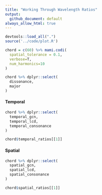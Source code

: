 ```yaml
---
title: "Working Through Wavelength Ratios"
output:
  github_document: default
always_allow_html: true
---
```


```r
devtools::load_all(".")
source('../code/plot.R')
```

```r
chord = c(60) %>% mami.codi(
  spatial_tolerance = 0.1,
  verbose=T, 
  num_harmonics=10
)
```

```r
chord %>% dplyr::select(
  dissonance, 
  major
)
```

#### Temporal

```r
chord %>% dplyr::select(
  temporal_gcn,
  temporal_lcd,
  temporal_consonance
)
```

```r
chord$temporal_ratios[[1]]
```

#### Spatial

```r
chord %>% dplyr::select(
  spatial_gcn,
  spatial_lcd,
  spatial_consonance
)
```

```r
chord$spatial_ratios[[1]]
```
